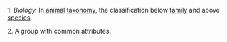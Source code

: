 1.  ''Biology.''  In [[animal]] [[taxonomy]], the classification below [[family]] and above [[species]].

2.  A group with common attributes.